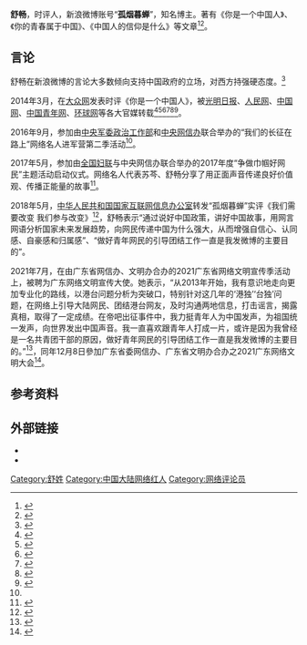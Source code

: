 {{otheruse|舒畅}}
'''舒畅'''，时评人，新浪微博账号“'''孤烟暮蝉'''”，知名博主。著有《你是一个中国人》、《你的青春属于中国》、《中国人的信仰是什么》等文章<ref name=中青网>{{cite news |title=孤烟暮蝉：做“自干五”不要太过计较个人的得失 |url=http://news.youth.cn/gn/201612/t20161219_8963905.htm |accessdate=2020-09-17 |work=中国青年网 |date=2016-12-19}}</ref><ref>{{cite news |title=孤烟暮蝉：红色文化宣传要用好新媒体 |url=http://yantai.dzwww.com/xinwen/ytxw/ytsh/201505/t20150517_12392031.htm |accessdate=2020-09-17 |work=大众网烟台频道 |date=2015-05-17 |archiveurl=https://web.archive.org/web/20200917123733/http://yantai.dzwww.com/xinwen/ytxw/ytsh/201505/t20150517_12392031.htm |archivedate=2020-09-17 |dead-url=no }}</ref>。

== 言论 ==
舒畅在新浪微博的言论大多数倾向支持中国政府的立场，对西方持强硬态度。<ref name="bbc-sc">{{cite news |title=美国大选将至，中国是否正试图为“战狼外交”降调 |url=https://www.bbc.com/zhongwen/simp/chinese-news-54507114 |accessdate=2020-10-13 |work=BBC中文网 |date=2020-10-13 |archive-date=2020-10-19 |archive-url=https://web.archive.org/web/20201019155101/https://www.bbc.com/zhongwen/simp/chinese-news-54507114 |dead-url=no }}</ref>

2014年3月，在[[大众网|大众网]]发表时评《你是一个中国人》，被[[光明日报|光明日报]]、[[人民网|人民网]]、[[中国网|中国网]]、[[中国青年网|中国青年网]]、[[环球网|环球网]]等各大官媒转载<ref>{{cite news |author1=孤烟暮蝉 |title=你是一个中国人 |url=http://www.dzwww.com/dzwpl/mspl/201403/t20140304_9748595.htm |accessdate=2020-09-17 |work=大众网 |date=2014-03-04 |archive-date=2020-08-05 |archive-url=https://web.archive.org/web/20200805230924/http://www.dzwww.com/dzwpl/mspl/201403/t20140304_9748595.htm |dead-url=no }}</ref><ref>{{cite news |title=你是一个中国人 |url=http://epaper.gmw.cn/gmrb/html/2014-03/17/nw.D110000gmrb_20140317_3-02.htm?div=-1 |accessdate=2020-09-17 |work=光明网 |date=2014-03-17 |archive-date=2014-10-30 |archive-url=https://web.archive.org/web/20141030211902/http://epaper.gmw.cn/gmrb/html/2014-03/17/nw.D110000gmrb_20140317_3-02.htm?div=-1 |dead-url=no }}</ref><ref>{{cite news |title=光明日报刊文：《你是一个中国人》 |url=http://politics.people.com.cn/n/2014/0317/c70731-24655996.html |accessdate=2020-09-17 |work=人民网 |date=2014-03-17}}</ref><ref>{{cite news |title=你是一个中国人 |url=http://news.china.com.cn/2014-03/17/content_31807291.htm |accessdate=2020-09-17 |work=中国网 |date=2014-03-17}}</ref><ref>{{cite news |title=你是一个中国人 |url=http://news.youth.cn/gn/201403/t20140317_4873525.htm |accessdate=2020-09-17 |work=中国青年网 |date=2014-03-17}}</ref><ref>{{cite news |title=孤烟暮蝉：你是一个中国人 |url=https://opinion.huanqiu.com/article/9CaKrnJEAMd |accessdate=2020-09-17 |work=环球网 |date=2014-03-17}}</ref>。

2016年9月，参加由[[中央军委政治工作部|中央军委政治工作部]]和[[中央网信办|中央网信办]]联合举办的“我们的长征在路上”网络名人进军营第二季活动<ref name=中青网/>。

2017年5月，参加由[[全国妇联|全国妇联]]与中央网信办联合举办的2017年度“争做巾帼好网民”主题活动启动仪式。网络名人代表苏芩、舒畅分享了用正面声音传递良好价值观、传播正能量的故事<ref>{{cite news |title=“争做巾帼好网民”主题活动启动 |url=http://www.cac.gov.cn/2017-05/05/c_1120927011.htm |accessdate=2020-09-17 |work=中国网信网 |date=2017-05-05 |archive-date=2018-09-21 |archive-url=https://web.archive.org/web/20180921180632/http://www.cac.gov.cn/2017-05/05/c_1120927011.htm |dead-url=no }}</ref>。

2018年5月，[[中华人民共和国国家互联网信息办公室|中华人民共和国国家互联网信息办公室]]转发“孤烟暮蝉”实评《我们需要改变 我们参与改变》<ref>{{cite web |title=我们需要改变 我们参与改变 |url=http://www.cac.gov.cn/2018-05/14/c_1122778344.htm |website=网络传播杂志 |accessdate=2020-09-07 |archiveurl=https://web.archive.org/web/20190927224925/http://www.cac.gov.cn/2018-05/14/c_1122778344.htm |archivedate=2019-09-27 |dead-url=no }}</ref>，舒畅表示“通过说好中国政策，讲好中国故事，用网言网语分析国家未来发展趋势，向网民传递中国为什么强大，从而增强自信心、认同感、自豪感和归属感”、“做好青年网民的引导团结工作一直是我发微博的主要目的”。

2021年7月，在由广东省网信办、文明办合办的2021广东省网络文明宣传季活动上，被聘为广东网络文明宣传大使。她表示，“从2013年开始，我有意识地走向更加专业化的路线，以港台问题分析为突破口，特别针对这几年的‘港独’‘台独’问题，在网络上引导大陆网民、团结港台网友，及时沟通两地信息，打击谣言，揭露真相，取得了一定成绩。在帝吧出征事件中，我力挺青年人为中国发声，为祖国统一发声，向世界发出中国声音。我一直喜欢跟青年人打成一片，或许是因为我曾经是一名共青团干部的原因，做好青年网民的引导团结工作一直是我发微博的主要目的。”<ref>{{cite news |title=“孤烟暮蝉”等6名微博博主获聘广东网络文明宣传大使|url=https://www.thepaper.cn/newsDetail_forward_13814853 | accessdate=2021-07-30 |work=澎湃新闻 }} </ref>，同年12月8日參加广东省委网信办、广东省文明办合办之2021广东网络文明大会<ref>{{cite news |title=2021广东网络文明大会举行！网络大V们这样宣誓 |url=https://news.southcn.com/node_4538da31bd/620f45b2b9.shtml |date=2021-12-08 |work=南方plus }}</ref>。

==参考资料==
{{reflist}}

== 外部链接 ==
*{{sinaweibo|2150758415|孤烟暮蝉}}
*{{sinaweibo|5944260564|孤烟暮蝉}}
[[Category:舒姓|Category:舒姓]]
[[Category:中国大陆网络红人|Category:中国大陆网络红人]]
[[Category:网络评论员|Category:网络评论员]]